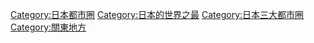 [[Category:日本都市圈|Category:日本都市圈]]
[[Category:日本的世界之最|Category:日本的世界之最]]
[[Category:日本三大都市圈|Category:日本三大都市圈]]
[[Category:關東地方|Category:關東地方]]